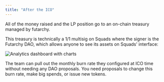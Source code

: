 ```yaml
---
title: "After the ICO"
---
```


All of the money raised and the LP position go to an on-chain treasury
managed by futarchy.

This treasury is technically a 1/1 multisig on Squads where the signer is
the Futarchy DAO, which allows anyone to see its assets on Squads' interface:

<img src="/images/squads.png" alt="Analytics dashboard with charts" />

The team can pull out the monthly burn rate they configured at ICO time
without needing any DAO proposals. You need proposals to change this 
burn rate, make big spends, or issue new tokens.


